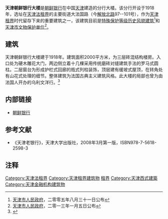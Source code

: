 {{文物保护单位
| 级别 = 省级
| 省区市 = 天津市
| 名称 = 朝鲜银行旧址
| 图片 = [[File:天津朝鲜银行大楼.jpg|240px]]|
| 编号 = 4-29
| 分类 = 近现代重要史迹及代表性建筑
| 时代 = 1918年
| 所在 = [[天津市|天津市]][[和平区_(天津市)|和平区]]
| 登录 = 2013年1月5日
}}
'''天津朝鲜银行大楼'''是[[朝鲜银行|朝鲜银行]]在中国[[天津|天津]]建造的分行大楼。该分行开设于1918年，选址在[[天津法租界|天津法租界]]的主要街道大法国路（今[[解放北路|解放北路]]97--101号），作为[[天津租界|天津租界]]时代留存下来的重要建筑之一，该建筑目前是[[天津历史风貌建筑|特殊保护等级历史风貌建筑]]<ref>[[天津市人民政府|天津市人民政府]]，二零零五年八月三十一日公布</ref>和[[天津市文物保护单位|天津市文物保护单位]]<ref>[[天津市人民政府|天津市人民政府]]，二零一三年一月五日公布</ref>。

== 建筑 ==
{{天津历史风貌建筑 |
省区市 = 天津市 |
名称 = 原朝鲜银行 |
图片 =  [[File:原朝鲜银行铭牌.jpg|200px]]|
编号 = 0110009 |
等级 = 特殊保护 |
时代 = 1918年|
所在 = [[天津市|天津市]][[和平区_(天津市)|和平区]] |
公布 = 2005年8月31日 |
}}

天津朝鲜银行大楼建于1918年。建筑面积2000平方米，为三层砖混结构楼房。入口处为硬木雕花大门，两边侧立着十几棵采用传统磨砖对缝建筑手法的罗马式圆柱。二层窗台为形成护栏式回廊的瓶式列柱装饰，顶层建有缓坡式屋顶，在转角处有山花式处理的细节。整体建筑为法国古典主义建筑风格。此大楼的局部也曾为由法国人开办的乌利文洋行。<ref>{{Cite web |url=http://tjtv.enorth.com.cn/system/2007/06/20/001727741.shtml |title=原朝鲜银行大楼 |access-date=2009-12-03 |archive-date=2011-11-13 |archive-url=https://web.archive.org/web/20111113035256/http://tjtv.enorth.com.cn/system/2007/06/20/001727741.shtml |dead-url=no }}</ref>

== 内部链接 ==
* [[朝鲜银行|朝鲜银行]]

== 参考文献 ==
*《天津老银行》，天津大学出版社，2008年3月第一版，ISBN978-7-5618-2598-3

== 注释 ==
<div class="references-small">
<references></references>
</div>

{{天津解放北路建筑群}}
{{天津近代历史文化专题}}
{{天津市文物保护单位}}

[[Category:天津法租界|Category:天津法租界]]
[[Category:天津租界建筑物|Category:天津租界建筑物]]
[[Category:中国近代建筑|租界]] 
[[Category:天津西式建築|Category:天津西式建築]]
[[Category:天津金融机构建筑物|Category:天津金融机构建筑物]]